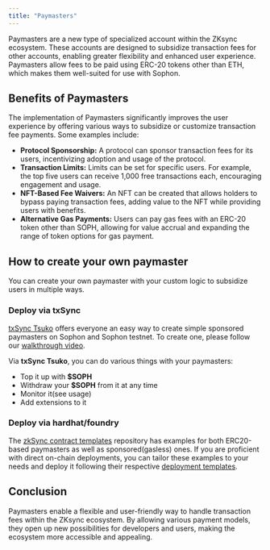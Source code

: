 ```yaml
---
title: "Paymasters"
---
```


Paymasters are a new type of specialized account within the ZKsync ecosystem. These accounts are designed to subsidize transaction fees for other accounts, enabling greater flexibility and enhanced user experience. Paymasters allow fees to be paid using ERC-20 tokens other than ETH, which makes them well-suited for use with Sophon.

## Benefits of Paymasters

The implementation of Paymasters significantly improves the user experience by offering various ways to subsidize or customize transaction fee payments. Some examples include:

- **Protocol Sponsorship:** A protocol can sponsor transaction fees for its users, incentivizing adoption and usage of the protocol.
- **Transaction Limits:** Limits can be set for specific users. For example, the top five users can receive 1,000 free transactions each, encouraging engagement and usage.
- **NFT-Based Fee Waivers:** An NFT can be created that allows holders to bypass paying transaction fees, adding value to the NFT while providing users with benefits.
- **Alternative Gas Payments:** Users can pay gas fees with an ERC-20 token other than SOPH, allowing for value accrual and expanding the range of token options for gas payment.

## How to create your own paymaster

You can create your own paymaster with your custom logic to subsidize users in multiple ways.

### Deploy via txSync

[txSync Tsuko](https://app.txsync.io/tsuko) offers everyone an easy way to create simple sponsored paymasters on Sophon and Sophon testnet. To create one, please follow our [walkthrough video](https://www.loom.com/share/bf5d2d2d774646eaa2aed3c71a822263?sid=7ba4d65f-465b-442e-b22a-30f52d75997d). 

Via **txSync Tsuko**, you can do various things with your paymasters:

- Top it up with **$SOPH**
- Withdraw your **$SOPH** from it at any time 
- Monitor it(see usage)
- Add extensions to it

### Deploy via hardhat/foundry

The [zkSync contract templates](https://github.com/matter-labs/zksync-contract-templates/tree/main/templates/101/contracts/4-paymaster) repository has examples for both ERC20-based paymasters as well as sponsored(gasless) ones. If you are proficient with direct on-chain deployments, you can tailor these examples to your needs and deploy it following their respective [deployment templates](https://github.com/matter-labs/zksync-contract-templates/blob/main/templates/101/deploy/4-paymaster/gasless/deploy.ts).

## Conclusion

Paymasters enable a flexible and user-friendly way to handle transaction fees within the ZKsync ecosystem. By allowing various payment models, they open up new possibilities for developers and users, making the ecosystem more accessible and appealing.